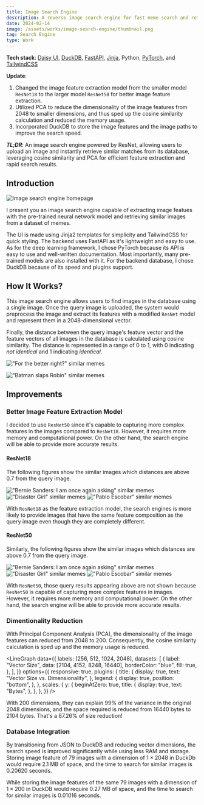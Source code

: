 ```yaml
---
title: Image Search Engine
description: A reverse image search engine for fast meme search and retrieval
date: 2024-02-14
image: /assets/works/image-search-engine/thumbnail.png
tag: Search Engine
type: Work
---
```


**Tech stack**: [Daisy UI](https://daisyui.com/), [DuckDB](https://duckdb.org/), [FastAPI](https://fastapi.tiangolo.com/), [Jinja](https://jinja.palletsprojects.com/), Python, [PyTorch](https://pytorch.org/), and [TailwindCSS](https://tailwindcss.com/)

**Update**:

1. Changed the image feature extraction model from the smaller model `ResNet18` to the larger model `ResNet50`
   for better image feature extraction.
2. Utilized PCA to reduce the dimensionality of the image features from $2048$ to smaller dimensions,
   and thus sped up the cosine similarity calculation and reduced the memory usage.
3. Incorporated DuckDB to store the image features and the image paths to improve the search speed.

**_TL;DR_**: An image search engine powered by ResNet, allowing users to upload an image and instantly
retrieve similar matches from its database, leveraging cosine similarity and PCA for efficient feature extraction and rapid search results.

## Introduction

![Image search engine homepage](/assets/works/image-search-engine/thumbnail.png "Image search engine homepage")

I present you an image search engine capable of extracting image featues
with the pre-trained neural network model and retrieving similar images from a dataset of memes.

The UI is made using Jinja2 templates for simplicity and TailwindCSS for quick styling.
The backend uses FastAPI as it's lightweight and easy to use.
As for the deep learning framework, I chose PyTorch because its API is easy to use and
well-written documentation. Most importantly, many pre-trained models are also installed with it.
For the backend database, I chose DuckDB because of its speed and plugins support.

## How It Works?

This image search engine allows users to find images in the database using a single image.
Once the query image is uploaded, the system would preprocess the image and extract its
features with a modified `ResNet` model and represent them in a $2048$-dimensional vector.

Finally, the distance between the query image's feature vector and the feature vectors of all images in the database
is calculated using cosine similarity. The distance is represented in a range of $0$ to $1$,
with $0$ indicating _not identical_ and $1$ indicating _identical_.

!["For the better right?" similar memes](/assets/works/image-search-engine/for-the-better-right.png)

!["Batman slaps Robin" similar memes](/assets/works/image-search-engine/batman-slaps-robin.png)

## Improvements

### Better Image Feature Extraction Model

I decided to use `ResNet50` since it's capable to capturing
more complex features in the images compared to `ResNet18`.
However, it requires more memory and computational power.
On the other hand, the search engine will be able
to provide more accurate results.

#### ResNet18

The following figures show the similar images which distances are above $0.7$ from the query image.

!["Bernie Sanders: I am once again asking" similar memes](/assets/works/image-search-engine/similar-bernie-resnet18.png)
!["Disaster Girl" similar memes](/assets/works/image-search-engine/similar-disaster-resnet18.png)
!["Pablo Escobar" similar memes](/assets/works/image-search-engine/similar-pablo-resnet18.png)

With `ResNet18` as the feature extraction model, the search engines is more likely to provide
images that have the same feature composition as the query image even though they are completely different.

#### ResNet50

Similarly, the following figures show the similar images which distances are above $0.7$ from the query image.

!["Bernie Sanders: I am once again asking" similar memes](/assets/works/image-search-engine/similar-bernie-resnet50.png)
!["Disaster Girl" similar memes](/assets/works/image-search-engine/similar-disaster-resnet50.png)
!["Pablo Escobar" similar memes](/assets/works/image-search-engine/similar-pablo-resnet50.png)

With `ResNet50`, those query results appearing above are not shown because `ResNet50`
is capable of capturing more complex features in images.
However, it requires more memory and computational power.
On the other hand, the search engine will be able
to provide more accurate results.

### Dimentionality Reduction

With Principal Component Analysis (PCA), the dimensionality of the image features can reduced from $2048$ to $200$.
Consequently, the cosine similarity calculation is sped up and the memory usage is reduced.

<LineGraph
  data={{
    labels: [256, 512, 1024, 2048],
    datasets: [
      {
        label: "Vector Size",
        data: [2104, 4152, 8248, 16440],
        borderColor: "blue",
        fill: true,
      },
    ],
  }}
  options={{
    responsive: true,
    plugins: {
      title: {
        display: true,
        text: "Vector Size vs. Dimensionality",
      },
      legend: {
        display: true,
        position: "bottom",
      },
    },
    scales: {
      y: {
        beginAtZero: true,
        title: {
          display: true,
          text: "Bytes",
        },
      },
    },
  }}
/>

With $200$ dimensions, they can explain $99\%$ of the variance
in the original $2048$ dimensions, and the space required is
reduced from $16440$ bytes to $2104$ bytes. That's a $87.26\%$ of size reduction!

### Database Integration

By transitioning from JSON to DuckDB and reducing vector dimensions, the search speed is improved significantly while using less RAM and storage.
Storing image feature of $79$ images with a dimension of $1 \times 2048$ in DuckDb would require $2.1$ MB of space,
and the time to search for similar images is $0.20620$ seconds.

While storing the image features of the same $79$ images with a dimension of $1 \times 200$ in DuckDB would require $0.27$ MB of space,
and the time to search for similar images is $0.01016$ seconds.
